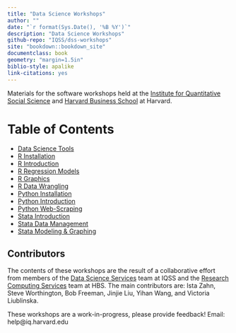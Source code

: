 ```yaml
---
title: "Data Science Workshops"
author: ""
date: "`r format(Sys.Date(), '%B %Y')`"
description: "Data Science Workshops"
github-repo: "IQSS/dss-workshops"
site: "bookdown::bookdown_site"
documentclass: book
geometry: "margin=1.5in"
biblio-style: apalike
link-citations: yes
---
```



Materials for the software workshops held at the [Institute for Quantitative Social Science](http://dss.iq.harvard.edu/) and [Harvard Business School](https://training.rcs.hbs.org) at Harvard.


# Table of Contents {-}

* [Data Science Tools](./DataScienceTools.html)
* [R Installation](./Rinstall.html)
* [R Introduction](./Rintro.html)
* [R Regression Models](./Rmodels.html)
* [R Graphics](./Rgraphics.html)
* [R Data Wrangling](./RDataWrangling.html)
* [Python Installation](./PythonInstall.html)
* [Python Introduction](./PythonIntro.html)
* [Python Web-Scraping](./PythonWebScrape.html)
* [Stata Introduction](./StataIntro.html)
* [Stata Data Management](./StataDatMan.html)
* [Stata Modeling & Graphing](./StataModGraph.html)


## Contributors {-}

The contents of these workshops are the result of a collaborative effort from members of the [Data Science Services](http://dss.iq.harvard.edu) team at IQSS and the [Research Computing Services](https://training.rcs.hbs.org) team at HBS. The main contributors are: Ista Zahn, Steve Worthington, Bob Freeman, Jinjie Liu, Yihan Wang, and Victoria Liublinska.

These workshops are a work-in-progress, please provide feedback! Email: help@iq.harvard.edu
